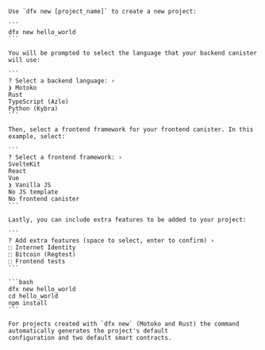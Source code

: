 
<AdornedTabs groupId="version">
  <TabItem value="0-17-0" label="dfx v0.17.0 or newer" default>

    Use `dfx new [project_name]` to create a new project:

    ```
    dfx new hello_world
    ```

    You will be prompted to select the language that your backend canister will use:

    ```
    ? Select a backend language: ›
    ❯ Motoko
    Rust
    TypeScript (Azle)
    Python (Kybra)
    ```

    Then, select a frontend framework for your frontend canister. In this example, select:

    ```
    ? Select a frontend framework: ›
    SvelteKit
    React
    Vue
    ❯ Vanilla JS
    No JS template
    No frontend canister
    ```

    Lastly, you can include extra features to be added to your project:

    ```
    ? Add extra features (space to select, enter to confirm) ›
    ⬚ Internet Identity
    ⬚ Bitcoin (Regtest)
    ⬚ Frontend tests
    ```

  </TabItem>

  <TabItem value="0-16-1" label="dfx v0.16.1 or older" default>

    ```bash
    dfx new hello_world
    cd hello_world
    npm install
    ```

    For projects created with `dfx new` (Motoko and Rust) the command automatically generates the project's default
    configuration and two default smart contracts.

  </TabItem>
</AdornedTabs>